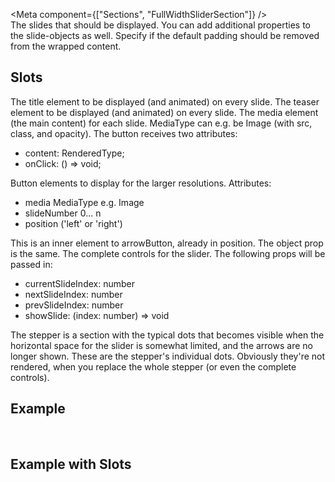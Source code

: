 
<Meta
  component={["Sections", "FullWidthSliderSection"]}
/>
<PropsTable>
  <PropsTableRow value="slides" type="FullWidthSliderSectionSlide<MediaType>[]" required>   
  The slides that should be displayed. You can add additional properties to the slide-objects as well.
  </PropsTableRow>
  <PropsTableRow value="removeDefaultPadding" type="boolean" default="false" optional>
    Specify if the default padding should be removed from the wrapped content.
  </PropsTableRow>
</PropsTable>


## Slots

<SlotsTable>
  <SlotsTableRow value="title" prop="RenderedType">
  The title element to be displayed (and animated) on every slide.
  </SlotsTableRow>
  <SlotsTableRow value="teaser" prop="RenderedType">
    The teaser element to be displayed (and animated) on every slide.
  </SlotsTableRow>
  <SlotsTableRow value="media" prop="MediaType">
    The media element (the main content) for each slide. MediaType can e.g. be Image (with src, class, and opacity).
  </SlotsTableRow>
 <SlotsTableRow value="button" prop="Object">
    The button receives two attributes: <ul><li><span class="code">content: RenderedType;</span></li><li><span class="code">onClick: () => void;</span></li></ul>
  </SlotsTableRow>
  <SlotsTableRow value="arrowButton" prop="Object">
    Button elements to display for the larger resolutions. Attributes: <ul><li><span class="code">media</span> MediaType e.g. Image</li><li><span class="code">slideNumber</span> 0... n</li><li><span class="code">position</span> ('left' or 'right')</li></ul>
  </SlotsTableRow>
  <SlotsTableRow value="arrowButtonContent" prop="Object">
    This is an inner element to arrowButton, already in position. The object prop is the same.
  </SlotsTableRow>
  <SlotsTableRow value="controls" prop="RenderedType">
    The complete controls for the slider. The following props will be passed in:
    <ul>
      <li><span class="code">currentSlideIndex: number</span></li>
      <li><span class="code">nextSlideIndex: number</span></li>
      <li><span class="code">prevSlideIndex: number</span></li>
      <li><span class="code">showSlide: (index: number) => void</span></li>
    </ul>
  </SlotsTableRow>
  <SlotsTableRow value="stepper" prop="Object">
    The stepper is a section with the typical dots that becomes visible when the horizontal space for the slider is somewhat limited, and the arrows are no longer shown.
  </SlotsTableRow>
  <SlotsTableRow value="stepperStep" prop="Object">
    These are the stepper's individual dots. Obviously they're not rendered, when you replace the whole stepper (or even the complete controls).
  </SlotsTableRow>
</SlotsTable>


## Example

<ExampleLoader example="Sections/FullWidthSliderSection.Images.tsx" />

<br />

## Example with Slots

<ExampleLoader example="Sections/FullWidthSliderSection.Images.slots.tsx" />
